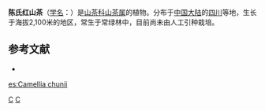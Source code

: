 {{Speciesbox 
| genus = Camellia
| species = chunii
| authority =  Chang
| subdivision_ranks =[[变种|变种]]
| subdivision =
* 陈氏红山茶 ''C. c.'' var. ''chunii''
* [[五列木红山茶|五列木红山茶]] ''C. c.'' var. ''pentaphylax''
}}
'''陈氏红山茶'''（[[学名|学名]]：{{lang|la|''Camellia chunii''}}）是[[山茶科|山茶科]][[山茶属|山茶属]]的植物。分布于[[中国大陆|中国大陆]]的[[四川|四川]]等地，生长于海拔2,100米的地区，常生于常绿林中，目前尚未由人工引种栽培。

== 参考文献 ==
<div class="references-small">
* {{cite web| url =http://www.bioinfo.cn/db05/KmzwSpecies.php?action=view&id=28907| title =陈氏红山茶（原变种）| work =《中国高等植物数据库全库》| publisher =中国科学院微生物研究所| author =昆明植物研究所| accessdate =2009-02-26| deadurl =yes| archiveurl =https://web.archive.org/web/20160305070953/http://www.bioinfo.cn/db05/KmzwSpecies.php?action=view&id=28907| archivedate =2016-03-05}}
</div>
{{plant-stub}}
{{Taxonbar|from=Q15232688}}

[[Category:四川植物|C]]
[[Category:山茶属|C]]

[[es:Camellia_chunii|es:Camellia chunii]]